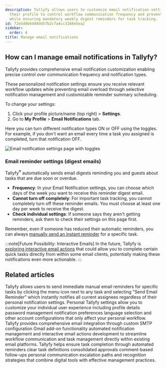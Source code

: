 ```yaml
---
description: Tallyfy allows users to customize email notification settings through
  their profile to control workflow communication frequency and prevent email overload
  while ensuring mandatory weekly digest reminders for task tracking.
id: f2e5d0b6d40dd57b2c7a4cc3168e5ea2
sidebar:
  order: 4
title: Manage email notifications
---
```


## How can I manage email notifications in Tallyfy?

Tallyfy provides comprehensive email notification customization enabling precise control over communication frequency and notification types.

These personalized notification settings ensure you receive relevant workflow updates while preventing email overload through selective notification management and customizable reminder summary scheduling.

To change your settings:
1. Click your profile picture/name (top right) > **Settings**.
2. Go to **My Profile** > **Email Notifications** tab.

Here you can turn different notification types ON or OFF using the toggles. For example, if you don't want an email every time a task you assigned is completed, turn that notification OFF.

![Email notification settings page with toggles](https://screenshots.tallyfy.com/tallyfy%2Fpro%2Fdesktop-light-change-email-notification-settings.png)

### Email reminder settings (digest emails)

Tallyfy<sup>®</sup> automatically sends email digests reminding you and guests about tasks that are due soon or overdue.

*   **Frequency**: In your Email Notification settings, you can choose which days of the week you want to receive this reminder digest email.
*   **Cannot turn off completely**: For important task tracking, you cannot completely turn off these reminder emails. You must choose at least one day per week to receive the digest.
*   **Check individual settings**: If someone says they aren't getting reminders, ask them to check their settings on this page first.

Remember, even if someone has reduced their automatic reminders, you can always [manually send an instant reminder](/products/pro/tracking-and-tasks/tasks/how-can-i-send-email-reminders-in-tallyfy/) for a specific task.

:::note[Future Possibility: Interactive Emails]
In the future, Tallyfy is [exploring interactive email actions](/products/pro/integrations/interactive-email-actions/) that could allow you to complete certain quick tasks directly from within some email clients, potentially making these notifications even more actionable.
:::


## Related articles
<CardGrid>
<LinkTitleCard header="<b>Tasks > Send email reminders</b>" href="/products/pro/tracking-and-tasks/tasks/how-can-i-send-email-reminders-in-tallyfy/" > Tallyfy allows users to send immediate manual email reminders for specific tasks by clicking the menu icon next to any task and selecting "Send Email Reminder" which instantly notifies all current assignees regardless of their personal notification settings. </LinkTitleCard>
<LinkTitleCard header="<b>Settings > Personal settings</b>" href="/products/pro/settings/personal-settings/" > Personal Tallyfy settings allow you to customize your individual user experience including profile details password management notification preferences language selection and other account configurations that only affect your personal workflow. </LinkTitleCard>
<LinkTitleCard header="<b>Integrations > Email and SMTP</b>" href="/products/pro/integrations/email/" > Tallyfy provides comprehensive email integration through custom SMTP configuration Gmail add-on functionality automated notification management and interactive email actions development to streamline workflow communication and task management directly within existing email platforms. </LinkTitleCard>
<LinkTitleCard header="<b>How To > Ensure everyone in your team completes an approval or task</b>" href="/products/pro/tutorials/how-to/ensure-task-completion/" > Tallyfy helps ensure task completion through automated reminders clear task definitions consolidated approvals comment-based follow-ups personal communication escalation paths and recognition strategies that combine digital tools with effective management practices. </LinkTitleCard>
</CardGrid>